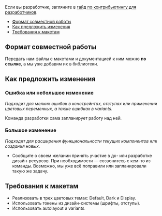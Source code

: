 Если вы разработчик, загляните в [гайд по контрибьютингу для разработчиков](##LIBS.LIB.STAND.TAB/lib:portal/stand:custom-contribute/tab:dev).

- [Формат совместной работы](#формат-совместной-работы)
- [Как предложить изменения](#как-предложить-изменения)
- [Требования к макетам](#требования-к-макетам)

## Формат совместной работы

Передать нам файлы с макетами и документацией к ним можно **по ссылке**, а мы уже добавим их в библиотеки.

## Как предложить изменения

### Ошибка или небольшое изменение

_Подходит для мелких ошибок в констрейнтах, отступах или применении цветовых переменных, а также ошибках в variants._

Команда разработки сама запланирует работу над ней.

### Большое изменение

_Подходит для расширения функциональности текущих компонентов или создания новых._

- Сообщите о своем желании принять участие в до- или разработке дизайн-ресурсов. При необходимости — созвонитесь с кем-то из команды. Возможно, мы уже всё поправили или запланировали такую же задачу.

## Требования к макетам

- Реализовать в трех цветовых темах: Default, Dark и Display.
- Использовать токены из дизайн-системы (шрифты, отступы).
- Использовать autolayout и variants.
